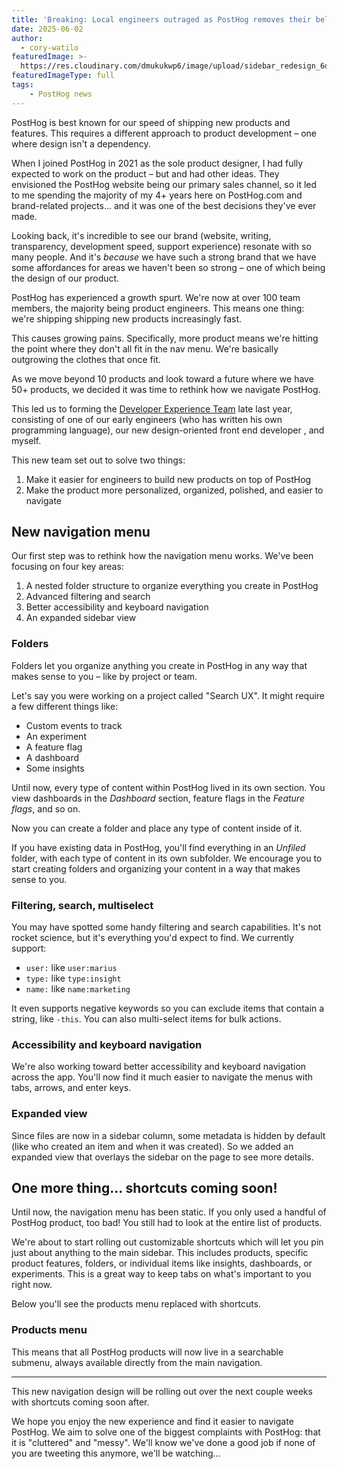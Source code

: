 ```yaml
---
title: 'Breaking: Local engineers outraged as PostHog removes their beloved clutter'
date: 2025-06-02
author:
  - cory-watilo
featuredImage: >-
  https://res.cloudinary.com/dmukukwp6/image/upload/sidebar_redesign_6d8afe50e7.png
featuredImageType: full
tags:
    - PostHog news
---
```



PostHog is best known for our speed of shipping new products and features. This requires a different approach to product development – one where design isn't a dependency.

When I joined PostHog in 2021 as the sole product designer, I had fully expected to work on the product – but <TeamMember name="James Hawkins" photo showOnlyFirstName /> and <TeamMember name="Tim Glaser" photo showOnlyFirstName /> had other ideas. They envisioned the PostHog website being our primary sales channel, so it led to me spending the majority of my 4+ years here on PostHog.com and brand-related projects... and it was one of the best decisions they've ever made.

Looking back, it's incredible to see our brand (website, writing, transparency, development speed, support experience) resonate with so many people. And it's _because_ we have such a strong brand that we have some affordances for areas we haven't been so strong – one of which being the design of our product.

PostHog has experienced a growth spurt. We're now at over 100 team members, the majority being product engineers. This means one thing: we're shipping shipping new products increasingly fast.

This causes growing pains. Specifically, more product means we're hitting the point where they don't all fit in the nav menu. We're basically outgrowing the clothes that once fit.

As we move beyond 10 products and look toward a future where we have 50+ products, we decided it was time to rethink how we navigate PostHog.

This led us to forming the [Developer Experience Team](/teams/developer-experience) late last year, consisting of <TeamMember name="Marius Andra" photo /> one of our early engineers (who has written his own programming language), our new design-oriented front end developer <TeamMember name="Adam Leith" photo />, and <TeamMember name="Cory Watilo">myself</TeamMember>.

This new team set out to solve two things:

1. Make it easier for engineers to build new products on top of PostHog
2. Make the product more personalized, organized, polished, and easier to navigate

## New navigation menu

Our first step was to rethink how the navigation menu works. We've been focusing on four key areas:

1. A nested folder structure to organize everything you create in PostHog
1. Advanced filtering and search
1. Better accessibility and keyboard navigation
1. An expanded sidebar view

### Folders

Folders let you organize anything you create in PostHog in any way that makes sense to you – like by project or team.

<ProductScreenshot
    imageLight={FoldersLight}
    imageDark={FoldersDark}
    caption="Folders let you organize your content in PostHog"
    padding={false}
    classes="rounded"
    alt="Folders"
/>

Let's say you were working on a project called "Search UX". It might require a few different things like:

- Custom events to track
- An experiment
- A feature flag
- A dashboard
- Some insights

Until now, every type of content within PostHog lived in its own section. You view dashboards in the _Dashboard_ section, feature flags in the _Feature flags_, and so on.

Now you can create a folder and place any type of content inside of it.

<ProductVideo
    videoLight= "https://res.cloudinary.com/dmukukwp6/video/upload/folders_d5371b4acf.mp4" 
    alt="Organizing content in folders" 
    classes="rounded shadow-xl"
    autoPlay={false}
/>

If you have existing data in PostHog, you'll find everything in an _Unfiled_ folder, with each type of content in its own subfolder. We encourage you to start creating folders and organizing your content in a way that makes sense to you.

### Filtering, search, multiselect

You may have spotted some handy filtering and search capabilities. It's not rocket science, but it's everything you'd expect to find. We currently support:

- `user:` like `user:marius`
- `type:` like `type:insight`
- `name:` like `name:marketing`

It even supports negative keywords so you can exclude items that contain a string, like <code class="text-inherit p-1 rounded bg-accent dark:bg-accent-dark border border-light dark:border-dark !text-[13px] whitespace-nowrap">-this</code>. You can also multi-select items for bulk actions.

<ProductScreenshot
    imageLight={Filtering}
    caption="Folders let you organize your content in PostHog"
    padding={false}
    classes="rounded"
    alt="Folders"
/>

### Accessibility and keyboard navigation

We're also working toward better accessibility and keyboard navigation across the app. You'll now find it much easier to navigate the menus with tabs, arrows, and enter keys.

<ProductScreenshot
    imageLight={Accessibility}
    caption="Folders let you organize your content in PostHog"
    padding={false}
    classes="rounded"
    alt="Folders"
/>

### Expanded view

Since files are now in a sidebar column, some metadata is hidden by default (like who created an item and when it was created). So we added an expanded view that overlays the sidebar on the page to see more details.

<ProductScreenshot
    imageLight={ExpandedLight}
    imageDark={ExpandedDark}
    caption="Folders let you organize your content in PostHog"
    padding={false}
    classes="rounded"
    alt="Folders"
/>

## One more thing... shortcuts coming soon!

Until now, the navigation menu has been static. If you only used a handful of PostHog product, too bad! You still had to look at the entire list of products.

We're about to start rolling out customizable shortcuts which will let you pin just about anything to the main sidebar. This includes products, specific product features, folders, or individual items like insights, dashboards, or experiments. This is a great way to keep tabs on what's important to you right now.

Below you'll see the products menu replaced with shortcuts.

<ProductVideo
    videoLight= "https://res.cloudinary.com/dmukukwp6/video/upload/Shortcuts_acfb3a0ae8.mp4" 
    alt="Organizing content in folders" 
    classes="rounded shadow-xl"
    autoPlay={false}
/>

### Products menu

This means that all PostHog products will now live in a searchable submenu, always available directly from the main navigation.

<ProductScreenshot
    imageLight={ProductsLight}
    imageDark={ProductsDark}
    caption="Folders let you organize your content in PostHog"
    padding={false}
    classes="rounded"
    alt="Folders"
/>

---

This new navigation design will be rolling out over the next couple weeks with shortcuts coming soon after.

We hope you enjoy the new experience and find it easier to navigate PostHog. We aim to solve one of the biggest complaints with PostHog: that it is "cluttered" and "messy". We'll know we've done a good job if none of you are tweeting this anymore, we'll be watching...

